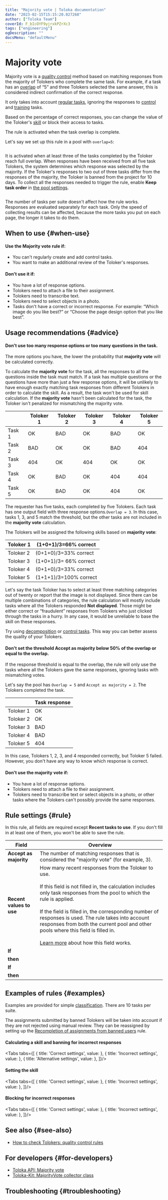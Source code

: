 ```yaml
---
title: "Majority vote | Toloka documentation"
date: "2023-02-15T15:15:20.027268"
author: ["Toloka Team"]
coverId: F_bIcOYF9yjrxkPZrXc3
tags: ["engineering"]
ogDescription: ""
docsMenu: "defaultMenu"
---
```



# Majority vote

Majority vote is a [quality control](/docs-new/glossary#quality-control) method based on matching responses from the majority of Tolokers who complete the same task. For example, if a task has an [overlap](/docs-new/glossary#overlap) of “5” and three Tolokers selected the same answer, this is considered indirect confirmation of the correct response.

<Note mode="note" title="Note">

It only takes into account [regular tasks](/docs-new/glossary#general-task), ignoring the responses to [control](/docs-new/glossary#control-task) and [training](/docs-new/glossary#training-task) tasks.

</Note>

Based on the percentage of correct responses, you can change the value of the Toloker's [skill](/docs-new/glossary#skill) or block their access to tasks.

The rule is activated when the task overlap is complete.

<Cut title="Example">

Let's say we set up this rule in a pool with `overlap=5`:

<Image withBackground imageId="1675426910375" alt="" />

It is activated when at least three of the tasks completed by the Toloker reach full overlap. When responses have been received from all five task Tolokers, the system determines which response was selected by the majority. If the Toloker's responses to two out of three tasks differ from the responses of the majority, the Toloker is banned from the project for 10 days. To collect all the responses needed to trigger the rule, enable **Keep task order** in [the pool settings](/docs-new/guide/pool_poolparams#keeptaskorder).

<Image withBackground imageId="1675426907192" alt="" />

The number of tasks per suite doesn't affect how the rule works. Responses are evaluated separately for each task. Only the speed of collecting results can be affected, because the more tasks you put on each page, the longer it takes to do them.

</Cut>

## When to use {#when-use}

#### Use the **Majority vote** rule if:

- You can't regularly create and add control tasks.
- You want to make an additional review of the Toloker's responses.

#### Don't use it if:

- You have a lot of response options.
- Tolokers need to attach a file to their assignment.
- Tolokers need to transcribe text.
- Tolokers need to select objects in a photo.
- Tasks don't have a correct or incorrect response. For example: “Which image do you like best?” or “Choose the page design option that you like best”.

## Usage recommendations {#advice}

#### Don't use too many response options or too many questions in the task.

The more options you have, the lower the probability that **majority vote** will be calculated correctly.

To calculate the **majority vote** for the task, all the responses to all the questions inside the task must match. If a task has multiple questions or the questions have more than just a few response options, it will be unlikely to have enough exactly matching task responses from different Tolokers in order to calculate the skill. As a result, the task won't be used for skill calculation. If the **majority vote** hasn't been calculated for the task, the Toloker isn't penalized for mismatching the majority vote.

<Cut title="Example">

|        | Toloker 1 | Toloker 2 | Toloker 3 | Toloker 4 | Toloker 5 |
|--------|-----------|-----------|-----------|-----------|-----------|
| Task 1 | OK        | BAD       | OK        | BAD       | OK        |
| Task 2 | BAD       | OK        | OK        | BAD       | 404       |
| Task 3 | 404       | OK        | 404       | OK        | OK        |
| Task 4 | OK        | BAD       | OK        | 404       | 404       |
| Task 5 | OK        | BAD       | OK        | 404       | OK        |

The requester has five tasks, each completed by five Tolokers. Each task has one output field with three response options.`Overlap = 3`. In this case, tasks 1, 3, and 5 match the threshold, but the other tasks are not included in the **majority vote** calculation.

The Tolokers will be assigned the following skills based on **majority vote**:

Toloker 1 | (1+0+1)/3=66% correct
----- | -----
Toloker 2 | (0+1+0)/3=33% correct
Toloker 3 | (1+0+1)/3= 66% correct
Toloker 4 | (0+1+0)/3=33% correct
Toloker 5 | (1+1+1)/3=100% correct

</Cut>

Let's say the task Toloker has to select at least three matching categories out of twenty or report that the image is not displayed. Since there can be multiple combinations of categories, the rule calculation will mostly include tasks where all the Tolokers responded **Not displayed**. Those might be either correct or “fraudulent” responses from Tolokers who just clicked through the tasks in a hurry. In any case, it would be unreliable to base the skill on these responses.

Try using [decomposition](/docs-new/guide/solution-architecture) or [control tasks](/docs-new/glossary#control-task). This way you can better assess the quality of your Tolokers.

#### Don't set the threshold **Accept as majority** below 50% of the overlap or equal to the overlap.

If the response threshold is equal to the overlap, the rule will only use the tasks where all the Tolokers gave the same responses, ignoring tasks with mismatching votes.

<Cut title="Example">

Let's say the pool has `Overlap = 5` and `Accept as majority = 2`. The Tolokers completed the task.

|           | Task response |
|-----------|---------------|
| Toloker 1 | OK            |
| Toloker 2 | OK            |
| Toloker 3 | BAD           |
| Toloker 4 | BAD           |
| Toloker 5 | 404           |

In this case, Tolokers 1, 2, 3, and 4 responded correctly, but Toloker 5 failed. However, you don't have any way to know which response is correct.

</Cut>

#### Don't use the **majority vote** if:

- You have a lot of response options.
- Tolokers need to attach a file to their assignment.
- Tolokers need to transcribe text or select objects in a photo, or other tasks where the Tolokers can't possibly provide the same responses.

## Rule settings {#rule}

<Note mode="warning" title="Warning">

In this rule, all fields are required except **Recent tasks to use**. If you don't fill in at least one of them, you won't be able to save the rule.

</Note>

**Field**  | **Overview**
----- | -----
**Accept as majority** | The number of matching responses that is considered the "majority vote" (for example, 3).
**Recent values to use** | How many recent responses from the Toloker to use.<br/><br/>If this field is not filled in, the calculation includes only task responses from the pool to which the rule is applied.<br/><br/>If the field is filled in, the corresponding number of responses is used. The rule takes into account responses from both the current pool and other pools where this field is filled in.<br/><br/>[Learn more](/docs-new/guide/remember-values) about how this field works.
**If** | <MvoteTable1/>
**then** | <MvoteTable2/>
**If** | <MvoteTable3/>
**then** | <MvoteTable4/>

## Examples of rules {#examples}

Examples are provided for simple [classification](/docs-new/tutorials/image-classification). There are 10 tasks per suite.

<Note mode="warning" title="Warning">

The assignments submitted by banned Tolokers will be taken into account if they are not rejected using manual review. They can be reassigned by setting up the [Recompletion of assignments from banned users](/docs-new/guide/restore-task-overlap) rule.

</Note>

#### Calculating a skill and banning for incorrect responses

<Tabs tabs={[
  { title: 'Correct settings', value: <MvoteList1/> },
  { title: 'Incorrect settings', value: <MvoteList2/> },
  { title: 'Alternative settings', value: <MvoteList3/> },
]}/>

#### Setting the skill

<Tabs tabs={[
  { title: 'Correct settings', value: <MvoteList4/> },
  { title: 'Incorrect settings', value: <MvoteList5/> },
]}/>

#### Blocking for incorrect responses

<Tabs tabs={[
  { title: 'Correct settings', value: <MvoteList6/> },
  { title: 'Incorrect settings', value: <MvoteList7/> },
]}/>

## See also {#see-also}

- [How to check Tolokers: quality control rules](/docs-new/guide/check-performers)

## For developers {#for-developers}

- [Toloka API: Majority vote](/docs-new/api/mv)
- [Toloka-Kit: MajorityVote collector class](/docs-new/toloka-kit/reference/toloka.client.collectors.MajorityVote)

## Troubleshooting {#troubleshooting}

<FaqSkillForEveryPool/>

<FaqSkillForDifferentProjects/>

<FaqOutputFormat/>

<FaqSubmitEmptyAssignments/>

<FaqMultipleFields/>

<ContactGuideSupport/>
